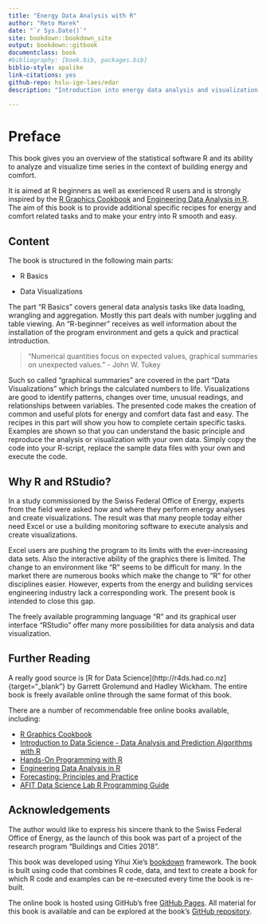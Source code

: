 ```yaml
--- 
title: "Energy Data Analysis with R"
author: "Reto Marek"
date: "`r Sys.Date()`"
site: bookdown::bookdown_site
output: bookdown::gitbook
documentclass: book
#bibliography: [book.bib, packages.bib]
biblio-style: apalike
link-citations: yes
github-repo: hslu-ige-laes/edar
description: "Introduction into energy data analysis and visualization with R."

---
```


# Preface {#preface}

This book gives you an overview of the statistical software R and its ability to analyze and visualize time series in the context of building energy and comfort.

It is aimed at R beginners as well as exerienced R users and is strongly inspired by the [R Graphics Cookbook](https://r-graphics.org/){target="_blank"} and [Engineering Data Analysis in R](https://smogdr.github.io/edar_coursebook/){target="_blank"}. The aim of this book is to provide additional specific recipes for energy and comfort related tasks and to make your entry into R smooth and easy. 

## Content
The book is structured in the following main parts:

* R Basics

* Data Visualizations

The part "R Basics" covers general data analysis tasks like data loading, wrangling and aggregation. Mostly this part deals with number juggling and table viewing. An "R-beginner" receives as well information about the installation of the program environment and gets a quick and practical introduction.

> "Numerical quantities focus on expected values, graphical summaries on unexpected values." - John W. Tukey

Such so called "graphical summaries" are covered in the part "Data Visualizations" which brings the calculated numbers to life. Visualizations are good to identify patterns, changes over time, unusual readings, and relationships between variables. The presented code makes the creation of common and useful plots for energy and comfort data fast and easy.
The recipes in this part will show you how to complete certain specific tasks. Examples are shown so that you can understand the basic principle and reproduce the analysis or visualization with your own data. Simply copy the code into your R-script, replace the sample data files with your own and execute the code.

## Why R and RStudio?
In a study commissioned by the Swiss Federal Office of Energy, experts from the field were asked how and where they perform energy analyses and create visualizations. The result was that many people today either need Excel or use a building monitoring software to execute analysis and create visualizations.

Excel users are pushing the program to its limits with the ever-increasing data sets. Also the interactive ability of the graphics there is limited. The change to an environment like "R" seems to be difficult for many. In the market there are numerous books which make the change to "R" for other disciplines easier. However, experts from the energy and building services engineering industry lack a corresponding work. The present book is intended to close this gap.

The freely available programming language "R" and its graphical user interface "RStudio" offer many more possibilities for data analysis and data visualization.

## Further Reading
A really good source is [R for Data Science](http://r4ds.had.co.nz]{target="_blank"} by Garrett Grolemund and Hadley Wickham. The entire book is freely available online through the same format of this book. 

There are a number of recommendable free online books available, including:

- [R Graphics Cookbook](https://r-graphics.org/){target="_blank"}
- [Introduction to Data Science - Data Analysis and Prediction Algorithms with R](https://rafalab.github.io/dsbook/){target="_blank"}
- [Hands-On Programming with R](https://rstudio-education.github.io/hopr/){target="_blank"}
- [Engineering Data Analysis in R](https://smogdr.github.io/edar_coursebook/){target="_blank"}
- [Forecasting: Principles and Practice](https://otexts.com/fpp2/){target="_blank"}
- [AFIT Data Science Lab R Programming Guide](https://afit-r.github.io/){target="_blank"}

## Acknowledgements
The author would like to express his sincere thank to the Swiss Federal Office of Energy, as the launch of this book was part of a project of the research program "Buildings and Cities 2018".

This book was developed using Yihui Xie's [bookdown](https://bookdown.org){target="_blank"} framework. The book is built  using code that combines R code, data, and text to create a book for which R code and examples can be re-executed every time the book is re-built.

The online book is hosted using GitHub's free [GitHub Pages](https://pages.github.com){target="_blank"}. All material for this book is available and can be explored at the book's [GitHub repository](https://github.com/hslu-ige-laes/edar){target="_blank"}.

